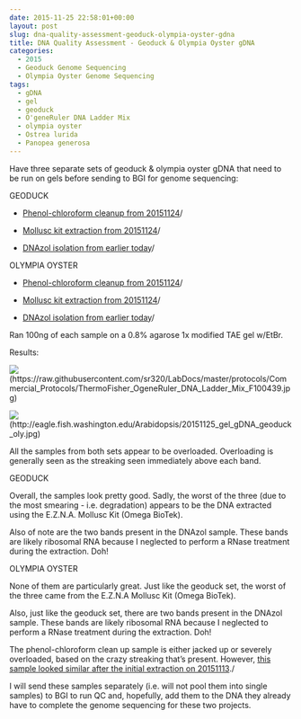```yaml
---
date: 2015-11-25 22:58:01+00:00
layout: post
slug: dna-quality-assessment-geoduck-olympia-oyster-gdna
title: DNA Quality Assessment - Geoduck & Olympia Oyster gDNA
categories:
  - 2015
  - Geoduck Genome Sequencing
  - Olympia Oyster Genome Sequencing
tags:
  - gDNA
  - gel
  - geoduck
  - O'geneRuler DNA Ladder Mix
  - olympia oyster
  - Ostrea lurida
  - Panopea generosa
---
```


Have three separate sets of geoduck & olympia oyster gDNA that need to be run on gels before sending to BGI for genome sequencing:

GEODUCK




    
  * [Phenol-chloroform cleanup from 20151124](https://robertslab.github.io/sams-notebook/posts/2015/2015-11-25-phenol-chloroform-dna-cleanup-geoduck-gdna/)/

    
  * [Mollusc kit extraction from 20151124](https://robertslab.github.io/sams-notebook/posts/2015/2015-11-25-dna-isolation-geoduck-adductor-muscle-gdna/)/

    
  * [DNAzol isolation from earlier today](https://robertslab.github.io/sams-notebook/posts/2015/2015-11-25-dna-isolation-geoduck-ctenidia-gdna/)/





OLYMPIA OYSTER


    
  * [Phenol-chloroform cleanup from 20151124](https://robertslab.github.io/sams-notebook/posts/2015/2015-11-25-phenol-chloroform-dna-cleanup-olympia-oyster-gdna/)/

    
  * [Mollusc kit extraction from 20151124](https://robertslab.github.io/sams-notebook/posts/2015/2015-11-25-dna-isolation-olympia-oyster-outer-mantle-gdna/)/

    
  * [DNAzol isolation from earlier today](https://robertslab.github.io/sams-notebook/posts/2015/2015-11-25-dna-isolation-olympia-oyster-outer-mantle-gdna-2/)/





Ran 100ng of each sample on a 0.8% agarose 1x modified TAE gel w/EtBr.

Results:

![](https://raw.githubusercontent.com/sr320/LabDocs/master/protocols/Commercial_Protocols/ThermoFisher_OgeneRuler_DNA_Ladder_Mix_F100439.jpg)(https://raw.githubusercontent.com/sr320/LabDocs/master/protocols/Commercial_Protocols/ThermoFisher_OgeneRuler_DNA_Ladder_Mix_F100439.jpg)

![](https://eagle.fish.washington.edu/Arabidopsis/20151125_gel_gDNA_geoduck_oly.jpg)(http://eagle.fish.washington.edu/Arabidopsis/20151125_gel_gDNA_geoduck_oly.jpg)



All the samples from both sets appear to be overloaded. Overloading is generally seen as the streaking seen immediately above each band.

GEODUCK

Overall, the samples look pretty good. Sadly, the worst of the three (due to the most smearing - i.e. degradation) appears to be the DNA extracted using the E.Z.N.A. Mollusc Kit (Omega BioTek).

Also of note are the two bands present in the DNAzol sample. These bands are likely ribosomal RNA because I neglected to perform a RNase treatment during the extraction. Doh!



OLYMPIA OYSTER

None of them are particularly great. Just like the geoduck set, the worst of the three came from the E.Z.N.A Mollusc Kit (Omega BioTek).

Also, just like the geoduck set, there are two bands present in the DNAzol sample. These bands are likely ribosomal RNA because I neglected to perform a RNase treatment during the extraction. Doh!

The phenol-chloroform clean up sample is either jacked up or severely overloaded, based on the crazy streaking that's present. However, [this sample looked similar after the initial extraction on 20151113](https://robertslab.github.io/sams-notebook/posts/2015/2015-11-14-dna-quality-assessment-geoduck-oly-oly-2sn/)./



I will send these samples separately (i.e. will not pool them into single samples) to BGI to run QC and, hopefully, add them to the DNA they already have to complete the genome sequencing for these two projects.
